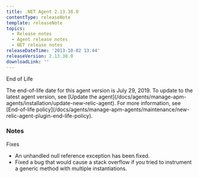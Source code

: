```yaml
---
title: .NET Agent 2.13.38.0
contentType: releaseNote
template: releaseNote
topics:
  - Release notes
  - Agent release notes
  - NET release notes
releaseDateTime: '2013-10-02 13:44'
releaseVersion: 2.13.38.0
downloadLink: ''
---
```


End of Life

<Callout variant="important">
  The end-of-life date for this agent version is July 29, 2019. To update to the latest agent version, see [Update the agent](/docs/agents/manage-apm-agents/installation/update-new-relic-agent). For more information, see [End-of-life policy](/docs/agents/manage-apm-agents/maintenance/new-relic-agent-plugin-end-life-policy).
</Callout>

### Notes

Fixes

* An unhandled null reference exception has been fixed.
* Fixed a bug that would cause a stack overflow if you tried to instrument a generic method with multiple instantiations.
